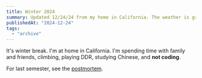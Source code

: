 ```yaml
---
title: Winter 2024
summary: Updated 12/24/24 from my home in California. The weather is great.
publishedAt: "2024-12-24"
tags:
  - "archive"
---
```


It's winter break. I'm at home in California. I'm spending time with family and friends, climbing, playing DDR, studying Chinese, and **not coding**.

For last semester, see the [postmortem](/fall-2024-postmortem).
